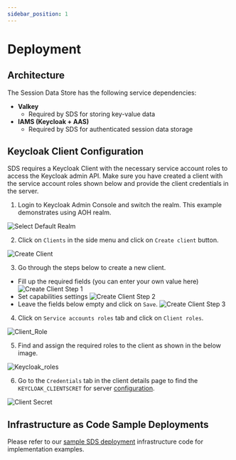 ```yaml
---
sidebar_position: 1
---
```


# Deployment

## Architecture

<div>
    <div style={{ marginBottom: "2rem", maxWidth: "700px" }}>
        <IdealImage img={architecture} />
    </div>
</div>

The Session Data Store has the following service dependencies:
- **Valkey**
    - Required by SDS for storing key-value data
- **IAMS (Keycloak + AAS)**
    - Required by SDS for authenticated session data storage

## Keycloak Client Configuration

SDS requires a Keycloak Client with the necessary service account roles to access the Keycloak admin API. Make sure you
have created a client with the service account roles shown below and provide the client credentials in the server.

1. Login to Keycloak Admin Console and switch the realm. This example demonstrates using AOH realm.

![Select Default Realm](/img/modules/sds/select_realm.png)

2. Click on `Clients` in the side menu and click on `Create client` button.

![Create Client](/img/modules/sds/create_client.png)

3. Go through the steps below to create a new client.

-   Fill up the required fields (you can enter your own value here)
![Create Client Step 1](/img/modules/sds/create_client_step1.png)
-   Set capabilities settings
![Create Client Step 2](/img/modules/sds/create_client_step2.png)
-   Leave the fields below empty and click on `Save`.
![Create Client Step 3](/img/modules/sds/create_client_step3.png)

4. Click on `Service accounts roles` tab and click on `Client roles`.

![Client_Role](/img/modules/sds/client_role.png)

5. Find and assign the required roles to the client as shown in the below image.

![Keycloak_roles](/img/modules/sds/keycloak_configuration.png)

6. Go to the `Credentials` tab in the client details page to find the `KEYCLOAK_CLIENTSCRET` for server
[configuration](../configuration/configuration.mdx#keycloak_clientid).

![Client Secret](/img/modules/sds/client_secret.png)

## Infrastructure as Code Sample Deployments

Please refer to our [sample SDS deployment](https://github.com/mssfoobar/IaC/tree/main/sample-Aoh-Deployment/aoh/manifests/sds)
infrastructure code for implementation examples.